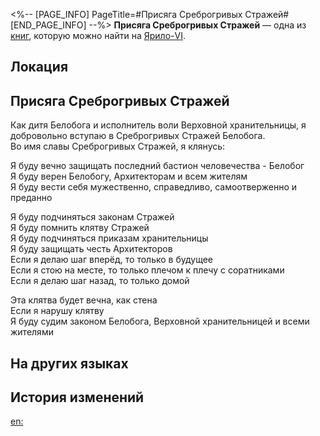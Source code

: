 <%-- [PAGE_INFO]
PageTitle=#Присяга Среброгривых Стражей#
[END_PAGE_INFO] --%>
{{Дополнить}}
{{Книга Инфобокс
|id           = 129
|Название     = 
|Изображение  = Предмет Записи.png
|Мир          = Ярило-VI
|Томов        = 1
|Автор        = <!--нужно добавить-->
|Описание     = Присягу Среброгривых Стражей можно увидеть в Запретной зоне повсюду. Она ничем не отличается от списка корпоративных ценностей, и никто на самом деле не обращает на неё никакого внимания.
|Том1         = {{tx}}
|Источник1    = {{tx|Отсутствует источник}}
|Персонажи    = 
|Фракции      = 
}}
'''Присяга Среброгривых Стражей''' — одна из [[Книги|книг]], которую можно найти на [[Ярило-VI]].

==Локация==
{{Отметка карты|<!--название карты-->|<!--id отметки-->}}

==Присяга Среброгривых Стражей==
Как дитя Белобога и исполнитель воли Верховной хранительницы, я добровольно вступаю в Среброгривых Стражей Белобога.<br />
Во имя славы Среброгривых Стражей, я клянусь:

Я буду вечно защищать последний бастион человечества - Белобог<br />
Я буду верен Белобогу, Архитекторам и всем жителям<br />
Я буду вести себя мужественно, справедливо, самоотверженно и преданно

Я буду подчиняться законам Стражей<br />
Я буду помнить клятву Стражей<br />
Я буду подчиняться приказам хранительницы<br />
Я буду защищать честь Архитекторов<br />
Если я делаю шаг вперёд, то только в будущее<br />
Если я стою на месте, то только плечом к плечу с соратниками<br />
Если я делаю шаг назад, то только домой

Эта клятва будет вечна, как стена<br />
Если я нарушу клятву<br />
Я буду судим законом Белобога, Верховной хранительницей и всеми жителями

==На других языках==
{{На других языках
|en   = Oath of the Silvermane Guards
|zhs  = 银鬃铁卫宣誓词
|zht  = 銀鬃鐵衛宣誓詞
|ja   = シルバーメインの宣誓句
|ko   = 실버메인 철위대의 맹세
|es   = Juramento de la Guardia Crinargenta
|fr   = Serment des Gardes de la crinière d'argent
|ru   = Присяга Среброгривых Стражей
|th   = คำปฏิญาณของกองกำลัง Silvermane
|vi   = Lời Tuyên Thệ Của Thiết Vệ Bờm Bạc
|de   = Eid der Silbermähnen-Wachen
|id   = Sumpah Silvermane Guard
|pt   = Juramento da Guarda Crinalva
}}

==История изменений==
{{История изменений|3.5}}

[[en:]]